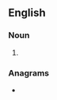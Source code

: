 ==English==

===Noun===
{{head|en|noun form}}

# {{plural of|fellah|lang=en}}

===Anagrams===
* {{anagrams|en|a=aefhilln|half-line}}